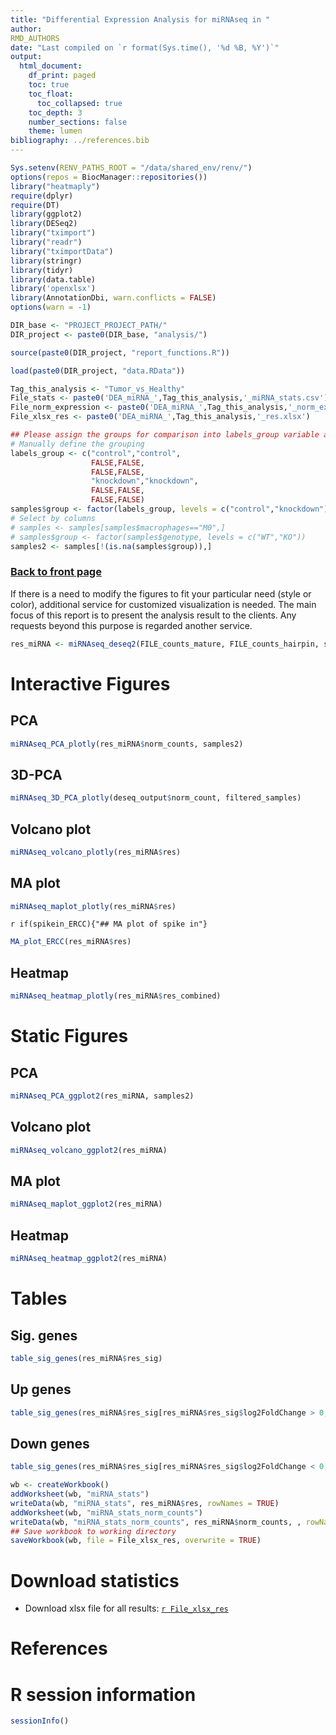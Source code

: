 ```yaml
---
title: "Differential Expression Analysis for miRNAseq in "
author:
RMD_AUTHORS
date: "Last compiled on `r format(Sys.time(), '%d %B, %Y')`"
output:
  html_document:
    df_print: paged
    toc: true
    toc_float:
      toc_collapsed: true
    toc_depth: 3
    number_sections: false
    theme: lumen
bibliography: ../references.bib
---
```


```r
Sys.setenv(RENV_PATHS_ROOT = "/data/shared_env/renv/")
options(repos = BiocManager::repositories())
library("heatmaply")
require(dplyr)
require(DT)
library(ggplot2)
library(DESeq2)
library("tximport")
library("readr")
library("tximportData")
library(stringr)
library(tidyr)
library(data.table)
library('openxlsx')
library(AnnotationDbi, warn.conflicts = FALSE)
options(warn = -1)

DIR_base <- "PROJECT_PROJECT_PATH/"
DIR_project <- paste0(DIR_base, "analysis/")

source(paste0(DIR_project, "report_functions.R"))

load(paste0(DIR_project, "data.RData"))

Tag_this_analysis <- "Tumor_vs_Healthy"
File_stats <- paste0('DEA_miRNA_',Tag_this_analysis,'_miRNA_stats.csv')
File_norm_expression <- paste0('DEA_miRNA_',Tag_this_analysis,'_norm_exp_quant.csv')
File_xlsx_res <- paste0('DEA_miRNA_',Tag_this_analysis,'_res.xlsx')

## Please assign the groups for comparison into labels_group variable and confirm the direction of comparison by level parameter in the function factor, here is just an example
# Manually define the grouping
labels_group <- c("control","control",
                  FALSE,FALSE,
                  FALSE,FALSE,
                  "knockdown","knockdown",
                  FALSE,FALSE,
                  FALSE,FALSE)
samples$group <- factor(labels_group, levels = c("control","knockdown"))
# Select by columns
# samples <- samples[samples$macrophages=="M0",]
# samples$group <- factor(samples$genotype, levels = c("WT","KO"))
samples2 <- samples[!(is.na(samples$group)),]
```

### [Back to front page](Analysis_Report_miRNAseq.html)

If there is a need to modify the figures to fit your particular need (style or color), additional service for customized visualization is needed. The main focus of this report is to present the analysis result to the clients. Any requests beyond this purpose is regarded another service. 

```r
res_miRNA <- miRNAseq_deseq2(FILE_counts_mature, FILE_counts_hairpin, samples2)
```

# Interactive Figures {.tabset}

## PCA

```r
miRNAseq_PCA_plotly(res_miRNA$norm_counts, samples2)
```

## 3D-PCA

```r
miRNAseq_3D_PCA_plotly(deseq_output$norm_count, filtered_samples)
```

## Volcano plot

```r
miRNAseq_volcano_plotly(res_miRNA$res)
```

## MA plot

```r
miRNAseq_maplot_plotly(res_miRNA$res)
```

`r if(spikein_ERCC){"## MA plot of spike in"}`

```r
MA_plot_ERCC(res_miRNA$res)
```

## Heatmap

```r
miRNAseq_heatmap_plotly(res_miRNA$res_combined)
```

# Static Figures {.tabset}

## PCA

```r
miRNAseq_PCA_ggplot2(res_miRNA, samples2)
```

## Volcano plot

```r
miRNAseq_volcano_ggplot2(res_miRNA)
```

## MA plot

```r
miRNAseq_maplot_ggplot2(res_miRNA)
```

## Heatmap

```r
miRNAseq_heatmap_ggplot2(res_miRNA)
```

# Tables {.tabset}

## Sig. genes

```r
table_sig_genes(res_miRNA$res_sig)
```

## Up genes

```r
table_sig_genes(res_miRNA$res_sig[res_miRNA$res_sig$log2FoldChange > 0,])
```

## Down genes

```r
table_sig_genes(res_miRNA$res_sig[res_miRNA$res_sig$log2FoldChange < 0,])
```

```r
wb <- createWorkbook()
addWorksheet(wb, "miRNA_stats")
writeData(wb, "miRNA_stats", res_miRNA$res, rowNames = TRUE)
addWorksheet(wb, "miRNA_stats_norm_counts")
writeData(wb, "miRNA_stats_norm_counts", res_miRNA$norm_counts, , rowNames = TRUE)
## Save workbook to working directory
saveWorkbook(wb, file = File_xlsx_res, overwrite = TRUE)
```


# Download statistics

* Download xlsx file for all results: [`r File_xlsx_res`](`r File_xlsx_res`)
<!-- * Download CSV file for the statistics of all valid genes in differential expression analysis (ENSEMBL ID, Gene Symbol and Gene name are included): [`r File_stats`](`r File_stats`)
* Download CSV file for the expression quantification of all genes: [`r File_norm_expression`](`r File_norm_expression`) -->


# References

<div id="refs"></div>


# R session information

```r
sessionInfo()
```